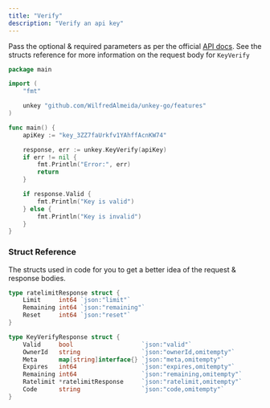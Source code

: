 ```yaml
---
title: "Verify"
description: "Verify an api key"
---
```


Pass the optional & required parameters as per the official [API docs](https://docs.unkey.dev/api-reference/keys/verify). See the structs reference for more information on the request body for `KeyVerify`


```go
package main

import (
	"fmt"

	unkey "github.com/WilfredAlmeida/unkey-go/features"
)

func main() {
	apiKey := "key_3ZZ7faUrkfv1YAhffAcnKW74"

	response, err := unkey.KeyVerify(apiKey)
	if err != nil {
		fmt.Println("Error:", err)
		return
	}

	if response.Valid {
		fmt.Println("Key is valid")
	} else {
		fmt.Println("Key is invalid")
	}
}
```


### Struct Reference
The structs used in code for you to get a better idea of the request & response bodies.

```go
type ratelimitResponse struct {
	Limit     int64 `json:"limit"`
	Remaining int64 `json:"remaining"`
	Reset     int64 `json:"reset"`
}

type KeyVerifyResponse struct {
	Valid     bool                   `json:"valid"`
	OwnerId   string                 `json:"ownerId,omitempty"`
	Meta      map[string]interface{} `json:"meta,omitempty"`
	Expires   int64                  `json:"expires,omitempty"`
	Remaining int64                  `json:"remaining,omitempty"`
	Ratelimit *ratelimitResponse     `json:"ratelimit,omitempty"`
	Code      string                 `json:"code,omitempty"`
}
```
